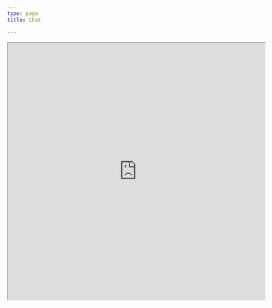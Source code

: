 ```yaml
---
type: page
title: Chat

---
```

<iframe id="chat"
  title="Chat about me"
  width="600"
  height="600"
  src="https://nimble-eclair-c728c4.netlify.app/">
</iframe>
